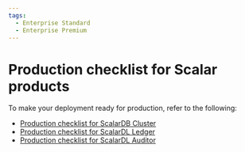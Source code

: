 ```yaml
---
tags:
  - Enterprise Standard
  - Enterprise Premium
---
```


# Production checklist for Scalar products

To make your deployment ready for production, refer to the following:

* [Production checklist for ScalarDB Cluster](ProductionChecklistForScalarDBCluster.mdx)
* [Production checklist for ScalarDL Ledger](ProductionChecklistForScalarDLLedger.mdx)
* [Production checklist for ScalarDL Auditor](ProductionChecklistForScalarDLAuditor.mdx)
